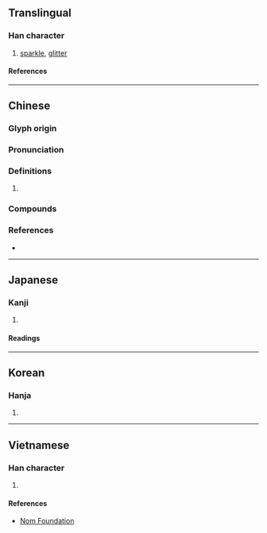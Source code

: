 {{character info/new}}
==Translingual==

===Han character===
{{Han char|rn=85|rad=水|as=06|sn=9|four=39111|canj=EFMU|ids=⿰氵光}}

# [[sparkle]], [[glitter]]

====References====
{{Han ref|kx=0622.150|dkj=17419|dj=1018.130|hdz=31606.050|uh=6D38}}

----

==Chinese==
{{zh-forms}}

===Glyph origin===
{{Han etym}}

===Pronunciation===
{{zh-pron
|m=guāng,huǎng
|c=gwong1
|mc=y
|oc=y
|cat=a
}}
{{zh-attn-split}}

===Definitions===
{{zh-hanzi}}

# {{rfdef|zh}}

===Compounds===
{{zh-der|洸洸|洸洋}}

===References===
* {{R:twedu|B02081}}

----

==Japanese==

===Kanji===
{{ja-kanji|grade=|rs=水06}}

# {{rfdef|ja|sort=水06}}

====Readings====
{{ja-readings
|on=こう
|kun=ほの-か
}}

----

==Korean==

===Hanja===
{{ko-hanja|광}}

# {{rfdef|ko|sort=水06}}

----

==Vietnamese==

===Han character===
{{vi-readings|rs=水06|reading=thoáng}}

# {{rfdef|vi|sort=水06}}

====References====
* [http://nomfoundation.org/common/nom_details.php?codepoint=6d38 Nom Foundation]